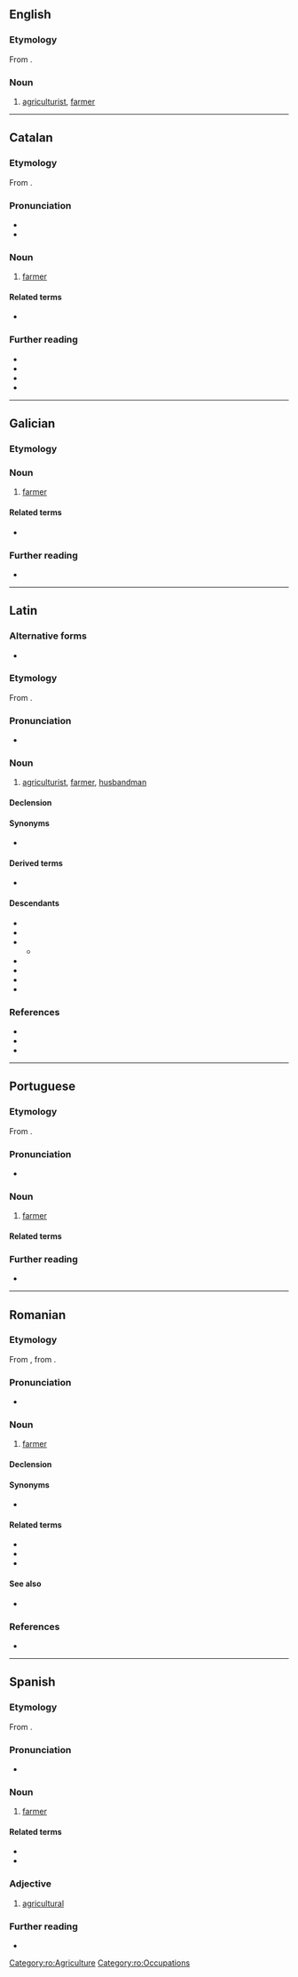 {{also|agricultôr|agricultör}}
==English==

===Etymology===
From {{bor|en|la|agricultor}}.

===Noun===
{{en-noun}}

# {{lb|en|archaic}} [[agriculturist]], [[farmer]]

----

==Catalan==

===Etymology===
From {{der|ca|la|agricultor}}.

===Pronunciation===
* {{ca-IPA}}
* {{rhymes|ca|oɾ}}

===Noun===
{{ca-noun|m|f=agricultora}}

# [[farmer]]

====Related terms====
* {{l|ca|agricultura}}

===Further reading===
* {{R:IEC2}}
* {{R:GDLC}}
* {{R:DNV}}
* {{R:DCVB}}

{{c|ca|Agriculture|Occupations}}

----

==Galician==

===Etymology===
{{rfe|gl|Borrowed from {{bor|gl|la|agricultor}}?}}

===Noun===
{{gl-noun|m|agricultores}}

# [[farmer]]

====Related terms====
* {{l|gl|agricultura}}

===Further reading===
* {{R:gl:DRAG}}

{{c|gl|Agriculture|Occupations}}

----

==Latin==

===Alternative forms===
* {{alt|la|agrī cultor}}

===Etymology===
From {{com|la|agrī|cultor|t1=of the field|pos1=genitive singular of {{m|la|ager}}|t2=cultivator}}.

===Pronunciation===
* {{la-IPA}}

===Noun===
{{la-noun|agricultor<3>}}

# [[agriculturist]], [[farmer]], [[husbandman]]

====Declension====
{{la-ndecl|agricultor<3>}}

====Synonyms====
* {{s|farmer}} {{l|la|agricola}}

====Derived terms====
* {{l|la|agricultōrius}} {{q|[[New Latin]]}}

====Descendants====
{{top3}}
* {{desc|ca|agricultor}}
* {{desc|en|agricultor}}
* {{desc|fr|agriculteur}}
** {{desc|ro|agricultor|bor=1}}
* {{desc|gl|agricultor}}
* {{desc|it|agricoltore}}
* {{desc|pt|agricultor}}
* {{desc|es|agricultor}}
{{bottom}}

===References===
* {{R:L&S|agrĭcultor|agricultor}}
* {{R:Gaffiot|agrī cultŏr|agri_cultor|91/3}}
* {{R:OLD|1|agricultor|91/1}}
{{C|la|Agriculture}}

----

==Portuguese==

===Etymology===
From {{bor|pt|la|agricultor}}.

===Pronunciation===
{{pt-IPA|agricultôr}}
* {{hyph|pt|a|gri|cul|tor}}

===Noun===
{{pt-noun|m|es|agricultora|f=agricultora}}

# [[farmer]]
#: {{syn|pt|camponês|lavrador|fazendeiro|q3=Brazil|farmeiro|q4=Mozambique}}

====Related terms====
{{col4|pt
|agrícola
|agricultura
|agriculturismo
|agro-
}}

===Further reading===
* {{R:pt:Priberam}}

{{C|pt|Agriculture|Occupations}}

----

==Romanian==

===Etymology===
From {{bor|ro|fr|agriculteur}}, from {{der|ro|la|agricultor}}.

===Pronunciation===
* {{IPA|ro|/a.ɡri.kulˈtor/}}

===Noun===
{{ro-noun|m|agricultori|f=agricultoare}}

# [[farmer]]

====Declension====
{{ro-noun-m}}

====Synonyms====
* {{l|ro|plugar}}

====Related terms====
* {{l|ro|agricol}}
* {{l|ro|agricoliza}}
* {{l|ro|agricultură}}

====See also====
* {{l|ro|țăran}}

===References===
* {{R:DEX}}

[[Category:ro:Agriculture]]
[[Category:ro:Occupations]]

----

==Spanish==

===Etymology===
From {{bor|es|la|agricultor}}.

===Pronunciation===
{{es-IPA}}
* {{rhymes|es|oɾ|s=4}}

===Noun===
{{es-noun|m|f=+}}

# [[farmer]]

====Related terms====
* {{l|es|agrícola}}
* {{l|es|agricultura}}

===Adjective===
{{es-adj}}

# [[agricultural]]

===Further reading===
* {{R:es:DRAE}}

{{C|es|Agriculture|Occupations}}